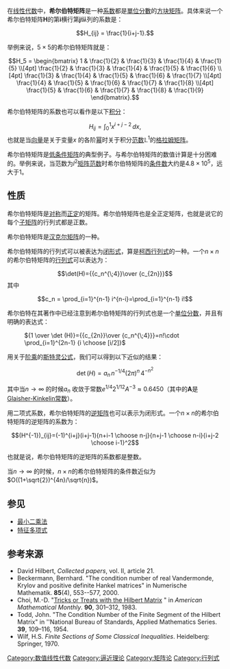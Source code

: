 {{no footnotes|time=2015-03-26T18:47:03+00:00}}
在[[线性代数|线性代数]]中，'''希尔伯特矩阵'''是一种[[系数|系数]]都是[[單位分數|單位分數]]的[[方块矩阵|方块矩阵]]。具体来说一个希尔伯特矩阵'''H'''的第'''i'''横行第'''j'''纵列的系数是：
:<math> H_{ij} = \frac{1}{i+j-1}. </math>

举例来说，<math>5 \times 5</math>的希尔伯特矩阵就是：

:<math>H_5 = \begin{bmatrix} 
1 & \frac{1}{2} & \frac{1}{3} & \frac{1}{4} & \frac{1}{5} \\[4pt]
\frac{1}{2} & \frac{1}{3} & \frac{1}{4} & \frac{1}{5} & \frac{1}{6} \\[4pt]
\frac{1}{3} & \frac{1}{4} & \frac{1}{5} & \frac{1}{6} & \frac{1}{7} \\[4pt]
\frac{1}{4} & \frac{1}{5} & \frac{1}{6} & \frac{1}{7} & \frac{1}{8} \\[4pt]
\frac{1}{5} & \frac{1}{6} & \frac{1}{7} & \frac{1}{8} & \frac{1}{9} \end{bmatrix}.</math>


希尔伯特矩阵的系数也可以看作是以下[[积分|积分]]：
:<math> H_{ij} = \int_{0}^{1} x^{i+j-2} \, dx, </math>
也就是当[[向量|向量]]是关于变量''x'' 的各阶[[幂|幂]]时关于积分[[范数|范数]]<math>\mathbb{L}^1</math>的[[格拉姆矩阵|格拉姆矩阵]]。

希尔伯特矩阵是[[条件数|低条件矩阵]]的典型例子。与希尔伯特矩阵的数值计算是十分困难的。举例来说，当范数为<math>l^2</math>[[矩阵范数|矩阵范数]]时希尔伯特矩阵的[[条件数|条件数]]大约是<math>4.8 \times 10^5</math>，远大于1。

==性质==
希尔伯特矩阵是[[对称矩阵|对称]]而[[正定矩阵|正定]]的矩阵。希尔伯特矩阵也是全正定矩阵，也就是说它的每个[[子矩阵|子矩阵]]的行列式都是正数。

希尔伯特矩阵是[[汉克尔矩阵|汉克尔矩阵]]的一种。

希尔伯特矩阵的行列式可以被表达为[[闭形式|闭形式]]，算是[[柯西行列式|柯西行列式]]的一种。一个<math>n \times n</math>的希尔伯特矩阵的[[行列式|行列式]]可以表达为：
:<math>\det(H)={{c_n^{\;4}}\over {c_{2n}}}</math> 
其中
:<math>c_n = \prod_{i=1}^{n-1} i^{n-i}=\prod_{i=1}^{n-1} i!</math>

希尔伯特在其著作中已经注意到希尔伯特矩阵的行列式也是一个[[单位分数|单位分数]]，并且有明确的表达式：
: <math>{1 \over \det (H)}={{c_{2n}}\over {c_n^{\;4}}}=n!\cdot \prod_{i=1}^{2n-1} {i \choose [i/2]}</math> 

用关于[[阶乘|阶乘]]的[[斯特灵公式|斯特灵公式]]，我们可以得到以下近似的结果：
:<math>\det(H)=a_n\, n^{-1/4}(2\pi)^n \,4^{-n^2}</math>

其中当<math>n\rightarrow\infty</math> 的时候''a''<sub>''n''</sub> 收敛于常数<math>e^{1/4} 2^{1/12} A^{ - 3} \approx 0.6450 </math>（其中的'''A'''是[[Glaisher-Kinkelin常数|Glaisher-Kinkelin常数]]）。

用二项式系数，希尔伯特矩阵的[[逆矩阵|逆矩阵]]也可以表示为闭形式。一个<math>n \times n</math>的希尔伯特矩阵的逆矩阵的系数为：
:<math>(H^{-1})_{ij}=(-1)^{i+j}(i+j-1){n+i-1 \choose n-j}{n+j-1 \choose n-i}{i+j-2 \choose i-1}^2</math>

也就是说，希尔伯特矩阵的逆矩阵的系数都是整数。

当<math>n\rightarrow\infty</math> 的时候，<math>n \times n</math>的希尔伯特矩阵的条件数近似为<math>O((1+\sqrt{2})^{4n}/\sqrt{n})</math>。

==参见==
*[[最小二乘法|最小二乘法]]
*[[特征多项式|特征多项式]]

==参考来源==

* David Hilbert, ''Collected papers'', vol. II, article 21.
* Beckermann, Bernhard.  "The condition number of real Vandermonde, Krylov and positive definite Hankel matrices" in Numerische Mathematik.  '''85'''(4), 553--577, 2000.
* Choi, M.-D.  "[http://www.jstor.org/stable/2975779 Tricks or Treats with the Hilbert Matrix] {{Wayback|url=http://www.jstor.org/stable/2975779 |date=20190428080252 }}" in ''American Mathematical Monthly''. '''90''', 301–312, 1983.
* Todd, John.  "The Condition Number of the Finite Segment of the Hilbert Matrix" in ''National Bureau of Standards, Applied Mathematics Series.  '''39''', 109–116, 1954.
* Wilf, H.S.  ''Finite Sections of Some Classical Inequalities''.  Heidelberg: Springer, 1970.


[[Category:数值线性代数|Category:数值线性代数]]
[[Category:逼近理论|Category:逼近理论]]
[[Category:矩阵论|Category:矩阵论]]
[[Category:行列式|Category:行列式]]